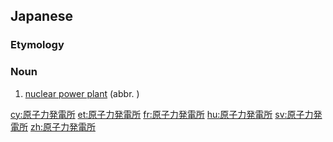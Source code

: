 ==Japanese==
{{ja-kanjitab|げん|し|りょく|はつ|でん|しょ|yomi=o}}

===Etymology===
{{suffix|原子力発電|所|lang=ja|t1=nuclear power generation|t2=place|sort=けんしりょくはつでんしょ'}}

===Noun===
{{ja-noun|げんしりょくはつでんしょ}}

# [[nuclear power plant]] (abbr. {{l|ja|原発}})

[[cy:原子力発電所]]
[[et:原子力発電所]]
[[fr:原子力発電所]]
[[hu:原子力発電所]]
[[sv:原子力発電所]]
[[zh:原子力発電所]]